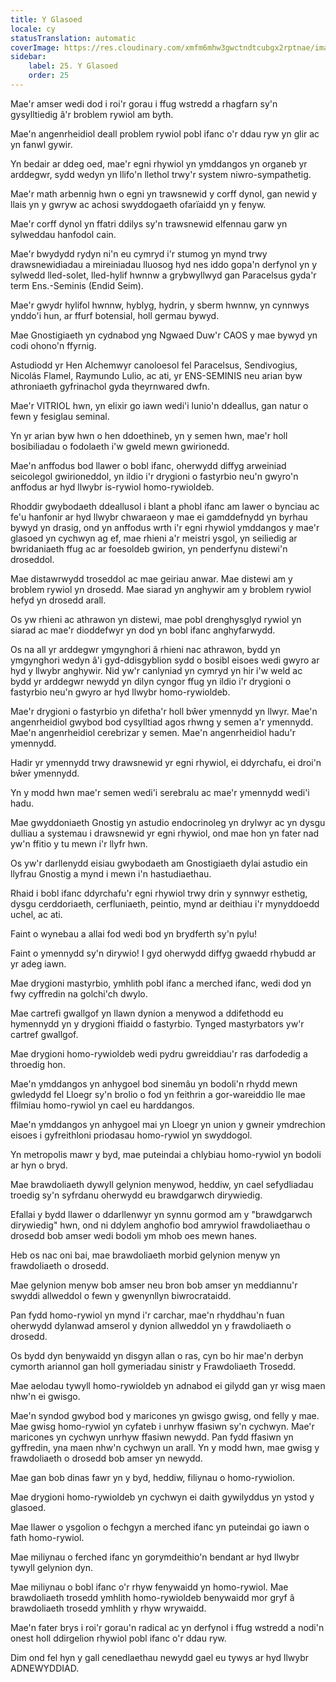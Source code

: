 ```yaml
---
title: Y Glasoed
locale: cy
statusTranslation: automatic
coverImage: https://res.cloudinary.com/xmfm6mhw3gwctndtcubgx2rptnae/image/upload/v1740337243/small_cover_educacion_fundamental_a051170f1c.webp
sidebar:
    label: 25. Y Glasoed
    order: 25
---
```

Mae'r amser wedi dod i roi'r gorau i ffug wstredd a rhagfarn sy'n gysylltiedig â'r broblem rywiol am byth.

Mae'n angenrheidiol deall problem rywiol pobl ifanc o'r ddau ryw yn glir ac yn fanwl gywir.

Yn bedair ar ddeg oed, mae'r egni rhywiol yn ymddangos yn organeb yr arddegwr, sydd wedyn yn llifo'n llethol trwy'r system niwro-sympathetig.

Mae'r math arbennig hwn o egni yn trawsnewid y corff dynol, gan newid y llais yn y gwryw ac achosi swyddogaeth ofarïaidd yn y fenyw.

Mae'r corff dynol yn ffatri ddilys sy'n trawsnewid elfennau garw yn sylweddau hanfodol cain.

Mae'r bwydydd rydyn ni'n eu cymryd i'r stumog yn mynd trwy drawsnewidiadau a mireiniadau lluosog hyd nes iddo gopa'n derfynol yn y sylwedd lled-solet, lled-hylif hwnnw a grybwyllwyd gan Paracelsus gyda'r term Ens.-Seminis (Endid Seim).

Mae'r gwydr hylifol hwnnw, hyblyg, hydrin, y sberm hwnnw, yn cynnwys ynddo'i hun, ar ffurf botensial, holl germau bywyd.

Mae Gnostigiaeth yn cydnabod yng Ngwaed Duw'r CAOS y mae bywyd yn codi ohono'n ffyrnig.

Astudiodd yr Hen Alchemwyr canoloesol fel Paracelsus, Sendivogius, Nicolás Flamel, Raymundo Lulio, ac ati, yr ENS-SEMINIS neu arian byw athroniaeth gyfrinachol gyda theyrnwared dwfn.

Mae'r VITRIOL hwn, yn elixir go iawn wedi'i lunio'n ddeallus, gan natur o fewn y fesiglau seminal.

Yn yr arian byw hwn o hen ddoethineb, yn y semen hwn, mae'r holl bosibiliadau o fodolaeth i'w gweld mewn gwirionedd.

Mae'n anffodus bod llawer o bobl ifanc, oherwydd diffyg arweiniad seicolegol gwirioneddol, yn ildio i'r drygioni o fastyrbio neu'n gwyro'n anffodus ar hyd llwybr is-rywiol homo-rywioldeb.

Rhoddir gwybodaeth ddeallusol i blant a phobl ifanc am lawer o bynciau ac fe'u hanfonir ar hyd llwybr chwaraeon y mae ei gamddefnydd yn byrhau bywyd yn drasig, ond yn anffodus wrth i'r egni rhywiol ymddangos y mae'r glasoed yn cychwyn ag ef, mae rhieni a'r meistri ysgol, yn seiliedig ar bwridaniaeth ffug ac ar foesoldeb gwirion, yn penderfynu distewi'n droseddol.

Mae distawrwydd troseddol ac mae geiriau anwar. Mae distewi am y broblem rywiol yn drosedd. Mae siarad yn anghywir am y broblem rywiol hefyd yn drosedd arall.

Os yw rhieni ac athrawon yn distewi, mae pobl drenghysglyd rywiol yn siarad ac mae'r dioddefwyr yn dod yn bobl ifanc anghyfarwydd.

Os na all yr arddegwr ymgynghori â rhieni nac athrawon, bydd yn ymgynghori wedyn â'i gyd-ddisgyblion sydd o bosibl eisoes wedi gwyro ar hyd y llwybr anghywir. Nid yw'r canlyniad yn cymryd yn hir i'w weld ac bydd yr arddegwr newydd yn dilyn cyngor ffug yn ildio i'r drygioni o fastyrbio neu'n gwyro ar hyd llwybr homo-rywioldeb.

Mae'r drygioni o fastyrbio yn difetha'r holl bŵer ymennydd yn llwyr. Mae'n angenrheidiol gwybod bod cysylltiad agos rhwng y semen a'r ymennydd. Mae'n angenrheidiol cerebrizar y semen. Mae'n angenrheidiol hadu'r ymennydd.

Hadir yr ymennydd trwy drawsnewid yr egni rhywiol, ei ddyrchafu, ei droi'n bŵer ymennydd.

Yn y modd hwn mae'r semen wedi'i serebralu ac mae'r ymennydd wedi'i hadu.

Mae gwyddoniaeth Gnostig yn astudio endocrinoleg yn drylwyr ac yn dysgu dulliau a systemau i drawsnewid yr egni rhywiol, ond mae hon yn fater nad yw'n ffitio y tu mewn i'r llyfr hwn.

Os yw'r darllenydd eisiau gwybodaeth am Gnostigiaeth dylai astudio ein llyfrau Gnostig a mynd i mewn i'n hastudiaethau.

Rhaid i bobl ifanc ddyrchafu'r egni rhywiol trwy drin y synnwyr esthetig, dysgu cerddoriaeth, cerfluniaeth, peintio, mynd ar deithiau i'r mynyddoedd uchel, ac ati.

Faint o wynebau a allai fod wedi bod yn brydferth sy'n pylu!

Faint o ymennydd sy'n dirywio! I gyd oherwydd diffyg gwaedd rhybudd ar yr adeg iawn.

Mae drygioni mastyrbio, ymhlith pobl ifanc a merched ifanc, wedi dod yn fwy cyffredin na golchi'ch dwylo.

Mae cartrefi gwallgof yn llawn dynion a menywod a ddifethodd eu hymennydd yn y drygioni ffiaidd o fastyrbio. Tynged mastyrbators yw'r cartref gwallgof.

Mae drygioni homo-rywioldeb wedi pydru gwreiddiau'r ras darfodedig a throedig hon.

Mae'n ymddangos yn anhygoel bod sinemâu yn bodoli'n rhydd mewn gwledydd fel Lloegr sy'n brolio o fod yn feithrin a gor-wareiddio lle mae ffilmiau homo-rywiol yn cael eu harddangos.

Mae'n ymddangos yn anhygoel mai yn Lloegr yn union y gwneir ymdrechion eisoes i gyfreithloni priodasau homo-rywiol yn swyddogol.

Yn metropolis mawr y byd, mae puteindai a chlybiau homo-rywiol yn bodoli ar hyn o bryd.

Mae brawdoliaeth dywyll gelynion menywod, heddiw, yn cael sefydliadau troedig sy'n syfrdanu oherwydd eu brawdgarwch dirywiedig.

Efallai y bydd llawer o ddarllenwyr yn synnu gormod am y "brawdgarwch dirywiedig" hwn, ond ni ddylem anghofio bod amrywiol frawdoliaethau o drosedd bob amser wedi bodoli ym mhob oes mewn hanes.

Heb os nac oni bai, mae brawdoliaeth morbid gelynion menyw yn frawdoliaeth o drosedd.

Mae gelynion menyw bob amser neu bron bob amser yn meddiannu'r swyddi allweddol o fewn y gwenynllyn biwrocrataidd.

Pan fydd homo-rywiol yn mynd i'r carchar, mae'n rhyddhau'n fuan oherwydd dylanwad amserol y dynion allweddol yn y frawdoliaeth o drosedd.

Os bydd dyn benywaidd yn disgyn allan o ras, cyn bo hir mae'n derbyn cymorth ariannol gan holl gymeriadau sinistr y Frawdoliaeth Trosedd.

Mae aelodau tywyll homo-rywioldeb yn adnabod ei gilydd gan yr wisg maen nhw'n ei gwisgo.

Mae'n syndod gwybod bod y maricones yn gwisgo gwisg, ond felly y mae. Mae gwisg homo-rywiol yn cyfateb i unrhyw ffasiwn sy'n cychwyn. Mae'r maricones yn cychwyn unrhyw ffasiwn newydd. Pan fydd ffasiwn yn gyffredin, yna maen nhw'n cychwyn un arall. Yn y modd hwn, mae gwisg y frawdoliaeth o drosedd bob amser yn newydd.

Mae gan bob dinas fawr yn y byd, heddiw, filiynau o homo-rywiolion.

Mae drygioni homo-rywioldeb yn cychwyn ei daith gywilyddus yn ystod y glasoed.

Mae llawer o ysgolion o fechgyn a merched ifanc yn puteindai go iawn o fath homo-rywiol.

Mae miliynau o ferched ifanc yn gorymdeithio'n bendant ar hyd llwybr tywyll gelynion dyn.

Mae miliynau o bobl ifanc o'r rhyw fenywaidd yn homo-rywiol. Mae brawdoliaeth trosedd ymhlith homo-rywioldeb benywaidd mor gryf â brawdoliaeth trosedd ymhlith y rhyw wrywaidd.

Mae'n fater brys i roi'r gorau'n radical ac yn derfynol i ffug wstredd a nodi'n onest holl ddirgelion rhywiol pobl ifanc o'r ddau ryw.

Dim ond fel hyn y gall cenedlaethau newydd gael eu tywys ar hyd llwybr ADNEWYDDIAD.

